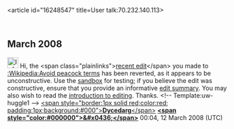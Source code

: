 <article id="16248547" title=User talk:70.232.140.113>
	<talkpage id="16248547" title="User talk:70.232.140.113">

== March 2008 ==

[[Image:Information.png|25px|left]] Hi, the &lt;span class=&quot;plainlinks&quot;&gt;[http://en.wikipedia.org/wiki/Wikipedia:Avoid_peacock_terms?diff=197602704 recent edit]&lt;/span&gt; you made to [[:Wikipedia:Avoid peacock terms]] has been reverted, as it appears to be unconstructive. Use the [[Wikipedia:Sandbox|sandbox]] for testing; if you believe the edit was constructive, ensure that you provide an informative [[Help:Edit summary|edit summary]]. You may also wish to read the [[Wikipedia:Introduction|introduction to editing]]. Thanks. &lt;!-- Template:uw-huggle1 --&gt; [[User:Dycedarg|&lt;span style=&quot;border:1px solid red;color:red; padding:1px;background:#000&quot;&gt;'''Dycedarg'''&lt;/span&gt;]] [[User talk:Dycedarg|'''&lt;span style=&quot;color:#000000&quot;&gt;&amp;#x0436;&lt;/span&gt;''']] 00:04, 12 March 2008 (UTC)
	</talkpage>
</article>